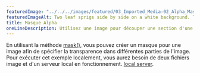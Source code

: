 ---
featuredImage: "../../../images/featured/03_Imported_Media-02_Alpha_Mask-thumbnail.png"
featuredImageAlt: Two leaf sprigs side by side on a white background. The right sprig is labeled "Mask." The left sprig is labeled "Masked Image," and uses the shape of the right sprig to mask a photograph of tulips.
title: Masque Alpha
oneLineDescription: Utilisez une image pour découper une section d'une autre image.
---

En utilisant la méthode 
<a href="https://p5js.org/reference/p5/mask" target="_blank">mask()</a>,
vous pouvez créer un masque pour une image afin de spécifier la transparence
dans différentes parties de l'image.
Pour exécuter cet exemple localement, vous aurez besoin de deux fichiers image et d'un serveur 
local en fonctionnement. 
<a href="https://github.com/processing/p5.js/wiki/Local-server">local server</a>.